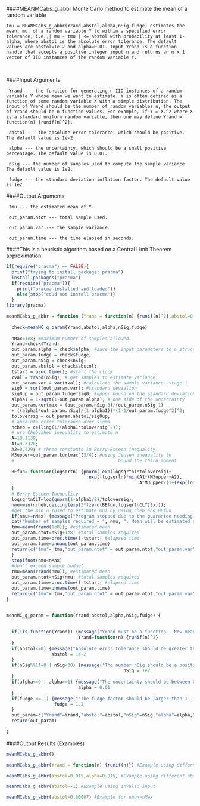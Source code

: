 
####MEANMCabs_g_abbr Monte Carlo method to estimate the mean of a random variable       
```
tmu = MEANMCabs_g_abbr(Yrand,abstol,alpha,nSig,fudge) estimates the mean, mu, of a random variable Y to within a specified error tolerance, i.e.,| mu - tmu | <= abstol with probability at least 1-alpha, where abstol is the absolute error tolerance. The default values are abstol=1e-2 and alpha=0.01. Input Yrand is a function handle that accepts a positive integer input n and returns an n x 1 vector of IID instances of the random variable Y.  
```
\   

####Input Arguments

     Yrand --- the function for generating n IID instances of a random variable Y whose mean we want to estimate. Y is often defined as a function of some random variable X with a simple distribution. The input of Yrand should be the number of random variables n, the output of Yrand should be n function values. For example, if Y = X.^2 where X is a standard uniform random variable, then one may define Yrand = function(n) {runif(n)^2}.

     abstol --- the absolute error tolerance, which should be positive. The default value is 1e-2.

     alpha --- the uncertainty, which should be a small positive percentage. The default value is 0.01.

     nSig --- the number of samples used to compute the sample variance. The default value is 1e2.

     fudge --- the standard deviation inflation factor. The default value is 1e2.

####Output Arguments

     tmu --- the estimated mean of Y.

     out_param.ntot --- total sample used.

     out_param.var --- the sample variance.

     out_param.time --- the time elapsed in seconds.

####This is a heuristic algorithm based on a Central Limit Theorem approximation

```r
if(require("pracma") == FALSE){
  print("trying to install package: pracma")
  install.packages("pracma")
  if(require("pracma")){
    print("pracma installed and loaded")}
    else{stop("coud not install pracma")}
  }
library(pracma)

meanMCabs_g_abbr = function (Yrand = function(n) {runif(n)^2},abstol=0.01,alpha=0.01,nSig=100,fudge=1.2){
  
  check=meanMC_g_param(Yrand,abstol,alpha,nSig,fudge)  
  
  nMax=1e8; #maximum number of samples allowed.
  Yrand=check$Yrand;
  out_param.alpha = check$alpha; #save the input parameters to a structure
  out_param.fudge = check$fudge;
  out_param.nSig = check$nSig;
  out_param.abstol = check$abstol;
  tstart = proc.time(); #start the clock
  Yval = Yrand(nSig); # get samples to estimate variance
  out_param.var = var(Yval); #calculate the sample variance--stage 1
  sig0 = sqrt(out_param.var); #standard deviation
  sig0up = out_param.fudge*sig0; #upper bound on the standard deviation
  alpha1 = 1-sqrt(1-out_param.alpha); # one side of the uncertainty
  out_param.kurtmax = (out_param.nSig-3)/(out_param.nSig-1) 
  + ((alpha1*out_param.nSig)/(1-alpha1))*(1-1/out_param.fudge^2)^2;
  toloversig = out_param.abstol/sig0up;
  # absolute error tolerance over sigma
  ncheb = ceiling(1/(alpha1*toloversig^2));
  # use Chebyshev inequality to estimate n
  A=18.1139;
  A1=0.3328;
  A2=0.429; # three constants in Berry-Esseen inequality
  M3upper=out_param.kurtmax^(3/4); #using Jensen inequality to 
  #                                       bound the third moment
  
  BEfun= function(logsqrtn) {pnorm(-exp(logsqrtn)*toloversig)+
                               exp(-logsqrtn)*min(A1*(M3upper+A2),
                                                  A*M3upper/(1+(exp(logsqrtn)*toloversig)^3))- alpha1/2;
  }
  # Berry-Esseen Inequality
  logsqrtnCLT=log(qnorm(1-alpha1/2)/toloversig);
  nmu=min(ncheb,ceiling(exp(2*fzero(BEfun,logsqrtnCLT)$x)));
  #get the min n (used to estimate mu) by using cheb and BEfun
  if(nmu>=nMax) {message("Program stopped due to the guarantee needing over 1e8 samples")
  cat("Number of samples required = ", nmu, ". Mean will be estimated using 1e8 samples\n")
  tmu=mean(Yrand(1e8)); #estimated mean
  out_param.ntot=nSig+1e8; #total samples required
  out_param.time=proc.time()-tstart; #elapsed time
  out_param.time=unname(out_param.time)
  return(c("tmu"= tmu,"out_param.ntot" = out_param.ntot,"out_param.var" = out_param.var,"out_param.time" = out_param.time[3]))
  }
  stopifnot(nmu<nMax) 
  #don't exceed sample budget
  tmu=mean(Yrand(nmu)); #estimated mean
  out_param.ntot=nSig+nmu; #total samples required
  out_param.time=proc.time()-tstart; #elapsed time
  out_param.time=unname(out_param.time)
  return(c("tmu"= tmu,"out_param.ntot" = out_param.ntot,"out_param.var" = out_param.var,"out_param.time" = out_param.time[3]))
}


meanMC_g_param = function(Yrand,abstol,alpha,nSig,fudge) {
  
  
  if(!is.function(Yrand)) {message("Yrand must be a function - Now meanMC_abs_g_abbr is using default Yrand=function(n) {runif(n)^2}")
                           Yrand=function(n) {runif(n)^2}
  }
  if(abstol<=0) {message("Absolute error tolerance should be greater than 0 - Now meanMC_abs_g_abbr is using default absolute error tolerance = 1e-2.")
                 abstol = 1e-2
  }
  if(nSig%%1!=0 | nSig<30) {message("The number nSig should be a positive integer at least 30 - Now meanMC_abs_g_abbr is using default value = 1e2.")
                                            nSig = 1e2
  }
  if(alpha<=0 | alpha>=1) {message("The uncertainty should be between 0 and 1 - Now meanMC_abs_g_abbr is using default value = 0.01.")
                           alpha = 0.01
  }
  if(fudge <= 1) {message("'The fudge factor should be larger than 1 - Now meanMC_abs_g_abbr is using default value = 1.2.")
                  fudge = 1.2
  }
  out_param=c("Yrand"=Yrand,"abstol"=abstol,"nSig"=nSig,"alpha"=alpha,"fudge"=fudge)
  return(out_param)                      
  
}

```
####Output Results (Examples)

```r

meanMCabs_g_abbr()

meanMCabs_g_abbr(Yrand = function(n) {runif(n)}) #Example using different Yrand

meanMCabs_g_abbr(abstol=0.015,alpha=0.015) #Example using different abstol and alpha

meanMCabs_g_abbr(abstol=-1) #Example using invalid input

meanMCabs_g_abbr(abstol=0.00007) #Example for nmu>=nMax

```
